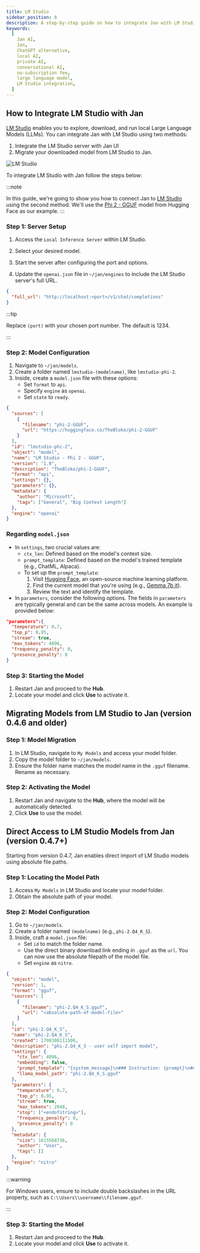 ```yaml
---
title: LM Studio
sidebar_position: 8
description: A step-by-step guide on how to integrate Jan with LM Studio.
keywords:
  [
    Jan AI,
    Jan,
    ChatGPT alternative,
    local AI,
    private AI,
    conversational AI,
    no-subscription fee,
    large language model,
    LM Studio integration,
  ]
---
```


## How to Integrate LM Studio with Jan

[LM Studio](https://lmstudio.ai/) enables you to explore, download, and run local Large Language Models (LLMs). You can integrate Jan with LM Studio using two methods:
1. Integrate the LM Studio server with Jan UI
2. Migrate your downloaded model from LM Studio to Jan.

<div class="text--center" > 
    <img src={ flow } width = { 800} alt = "LM Studio" />
</div>

To integrate LM Studio with Jan follow the steps below:

:::note

In this guide, we're going to show you how to connect Jan to [LM Studio](https://lmstudio.ai/) using the second method. We'll use the [Phi 2 - GGUF](https://huggingface.co/TheBloke/phi-2-GGUF) model from Hugging Face as our example.
:::
### Step 1: Server Setup

1. Access the `Local Inference Server` within LM Studio.
2. Select your desired model.
3. Start the server after configuring the port and options.

4. Update the `openai.json` file in `~/jan/engines` to include the LM Studio server's full URL.

```json title="~/jan/engines/openai.json"
{
  "full_url": "http://localhost:<port>/v1/chat/completions"
}
```

:::tip

Replace `(port)` with your chosen port number. The default is 1234.

:::

### Step 2: Model Configuration

1. Navigate to `~/jan/models`.
2. Create a folder named `lmstudio-(modelname)`, like `lmstudio-phi-2`.
3. Inside, create a `model.json` file with these options:
   - Set `format` to `api`.
   - Specify `engine` as `openai`.
   - Set `state` to `ready`.
  
```json title="~/jan/models/lmstudio-phi-2/model.json"
{
  "sources": [
    {
      "filename": "phi-2-GGUF",
      "url": "https://huggingface.co/TheBloke/phi-2-GGUF"
    }
  ],
  "id": "lmstudio-phi-2",
  "object": "model",
  "name": "LM Studio - Phi 2 - GGUF",
  "version": "1.0",
  "description": "TheBloke/phi-2-GGUF",
  "format": "api",
  "settings": {},
  "parameters": {},
  "metadata": {
    "author": "Microsoft",
    "tags": ["General", "Big Context Length"]
  },
  "engine": "openai"
}
```
### Regarding `model.json`

- In `settings`, two crucial values are:
  - `ctx_len`: Defined based on the model's context size.
  - `prompt_template`: Defined based on the model's trained template (e.g., ChatML, Alpaca).
  - To set up the `prompt_template`:
    1. Visit [Hugging Face](https://huggingface.co/), an open-source machine learning platform.
    2. Find the current model that you're using (e.g., [Gemma 7b it](https://huggingface.co/google/gemma-7b-it)).
    3. Review the text and identify the template.
- In `parameters`, consider the following options. The fields in `parameters` are typically general and can be the same across models. An example is provided below:

```json
"parameters":{
  "temperature": 0.7,
  "top_p": 0.95,
  "stream": true,
  "max_tokens": 4096,
  "frequency_penalty": 0,
  "presence_penalty": 0
}
```


### Step 3: Starting the Model

1. Restart Jan and proceed to the **Hub**.
2. Locate your model and click **Use** to activate it.

## Migrating Models from LM Studio to Jan (version 0.4.6 and older)

### Step 1: Model Migration

1. In LM Studio, navigate to `My Models` and access your model folder.
2. Copy the model folder to `~/jan/models`.
3. Ensure the folder name matches the model name in the `.gguf` filename. Rename as necessary.

### Step 2: Activating the Model

1. Restart Jan and navigate to the **Hub**, where the model will be automatically detected.
2. Click **Use** to use the model.

## Direct Access to LM Studio Models from Jan (version 0.4.7+)

Starting from version 0.4.7, Jan enables direct import of LM Studio models using absolute file paths.


### Step 1: Locating the Model Path

1. Access `My Models` in LM Studio and locate your model folder.
2. Obtain the absolute path of your model.

### Step 2: Model Configuration

1. Go to `~/jan/models`.
2. Create a folder named `(modelname)` (e.g., `phi-2.Q4_K_S`).
3. Inside, craft a `model.json` file:
   - Set `id` to match the folder name.
   - Use the direct binary download link ending in `.gguf` as the `url`. You can now use the absolute filepath of the model file.
   - Set `engine` as `nitro`.

```json
{
  "object": "model",
  "version": 1,
  "format": "gguf",
  "sources": [
    {
      "filename": "phi-2.Q4_K_S.gguf",
      "url": "<absolute-path-of-model-file>"
    }
  ],
  "id": "phi-2.Q4_K_S",
  "name": "phi-2.Q4_K_S",
  "created": 1708308111506,
  "description": "phi-2.Q4_K_S - user self import model",
  "settings": {
    "ctx_len": 4096,
    "embedding": false,
    "prompt_template": "{system_message}\n### Instruction: {prompt}\n### Response:",
    "llama_model_path": "phi-2.Q4_K_S.gguf"
  },
  "parameters": {
    "temperature": 0.7,
    "top_p": 0.95,
    "stream": true,
    "max_tokens": 2048,
    "stop": ["<endofstring>"],
    "frequency_penalty": 0,
    "presence_penalty": 0
  },
  "metadata": {
    "size": 1615568736,
    "author": "User",
    "tags": []
  },
  "engine": "nitro"
}
```

:::warning

For Windows users, ensure to include double backslashes in the URL property, such as `C:\\Users\\username\\filename.gguf`.

:::

### Step 3: Starting the Model

1. Restart Jan and proceed to the **Hub**.
2. Locate your model and click **Use** to activate it.